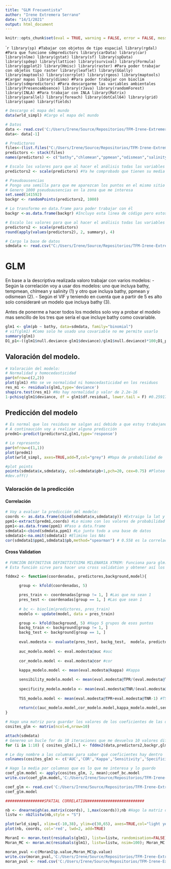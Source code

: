 ---
title: "GLM Frecuentista"
author: "Irene Extremera Serrano"
date: "14/1/2021"
output: html_document
---
```{r setup, include=FALSE}
knitr::opts_chunk$set(eval = TRUE, warning = FALSE, error = FALSE, message = FALSE, comment = " ")
```

````{r, warning=FALSE, message=FALSE, include=FALSE }
library(sp) #Tabajar con objetos de tipo espacial
library(rgdal) #Para que funcione sdmpredictors
library(carData)
library(car)
library(nlme)
library(gstat)
library(sf)
library(spData)
library(spdep)
library(lattice)
library(survival)
library(Formula)
library(ggplot2)
library(Hmisc)
library(raster) #Para poder trabajar con objetos tipo raster
library(leaflet)
library(GGally)
library(maptools)
library(corrplot)
library(rgeos)
library(maptools) #Cargar mapas
library(dismo) #Para poder trabajar con bioclim
library(sdmpredictors) #Para descargarme las variables ambientales
library(PresenceAbsence)
library(rJava)
library(randomForest)
library(INLA) #Para trabajar con INLA
library(Matrix)
library(parallel)
library(foreach)
library(dotCall64)
library(grid)
library(spam)
library(fields)
```

```{r}
# Descargo el mapa del mundo
data(wrld_simpl) #Cargo el mapa del mundo

# Datos
data <- read.csv('C:/Users/Irene/Source/Repositorios/TFM-Irene-Extremera/Datos/Anchoas_Aqua.csv',TRUE,",")
data<- data[-1]

# Predictores
files<-(list.files("C:/Users/Irene/Source/Repositorios/TFM-Irene-Extremera/Predictores", full.names=T, pattern=".tif"))
predictors <- stack(files)
names(predictors) <- c("bathy","chlomean","ppmean","odismean","salinity","tempmean")

# Escalo los valores para que al hacer el análisis todas las variables tengan la misma escala 
predictors2 <- scale(predictors) #Ya he comprobado que tienen su media en cero en otro script

# Pseudoausencias
# Pongo una semilla para que me aparezcan los puntos en el mismo sitio
# Genero 1000 pseudoausencias en la zona que me interesa
set.seed(141592) 
backgr <- randomPoints(predictors2, 1000) 

# Lo transformo en data.frame para poder trabajar con él
backgr <-as.data.frame(backgr) #Incluyo esta linea de código pero estos valores están dentro de sdmdata

# Escalo los valores para que al hacer el análisis todas las variables tengan la misma escala 
predictors2 <- scale(predictors)
round(apply(values(predictors2), 2, summary), 4)

# Cargo la base de datos
sdmdata <- read.csv("C:/Users/Irene/Source/Repositorios/TFM-Irene-Extremera/Datos/sdmdata.csv")

```


# GLM

En base a la descriptiva realizada valoro trabajar con varios modelos:
- Según la correlación voy a usar dos modelos: uno que incluya bathy, tempmean, chlmean y salinity (1)
  y otro que incluya bathy, ppmean y odismean (2).
- Según el VIF y teniendo en cuenta que a partir de 5 es alto solo consideraré un modelo que incluya bathy (3).

Antes de ponerme a hacer todos los modelos solo voy a probar el modelo mas sencillo de los tres que sería el que incluye bathy como covariable.

  
```{r}
glm1 <- glm(pb ~ bathy, data=sdmdata, family="binomial") 
# vif(glm1) #Como solo he usado una covariable no me permite usarlo
summary(glm1) 
D1_p1<-((glm1$null.deviance-glm1$deviance)/glm1$null.deviance)*100;D1_p1
```

## Valoración del modelo.

```{r}
# Valoración del modelo:
# Normalidad y homocedasticidad
par(mfrow=c(2,2))
plot(glm1) #No se ve normalidad ni homocedasticidad en los residuos
res_m1 <- residuals(glm1,type='deviance')
shapiro.test(res_m1) #No hay normalidad p valor de 2.2e-16
1-pchisq(glm1$deviance, df = glm1$df.residual, lower.tail = F) #0.2591796 no hay diferencias significativas entre el modelo nulo y el ajustado
```

## Predicción del modelo

```{r}
# Es normal que los residuos me salgan así debido a que estoy trabajando con una binomial.
# A continaución voy a realizar alguna predicción
predm1<-predict(predictors2,glm1,type='response')

# Lo represento
par(mfrow=c(1,1))
plot(predm1)
plot(wrld_simpl, axes=TRUE,add=T,col="grey") #Mapa de probabilidad de `resencia de mi variable respuesta

#plot points
points(sdmdata$x,sdmdata$y, col=sdmdata$pb+1,pch=20, cex=0.75) #Ploteo los puntos observados y ausentes
#dev.off()
```

### Valoración de la predicción

#### Correlación
```{r}
# Voy a evaluar la predicción del modelo:
coords <- as.data.frame(cbind(sdmdata$x,sdmdata$y)) #Extraigo la lat y long de los puntos obs
ppm1<-extract(predm1,coords) #Lo mismo con los valores de probabilidad de los puntos observados
ppm1<-as.data.frame(ppm1) #Paso a data.frame
sdmdata1<-cbind(sdmdata,ppm1) #Lo junto todo a una base de datos
sdmdata1<-na.omit(sdmdata1) #Elimino los NAs
cor(sdmdata1$ppm1,sdmdata1$pb,method="spearman") # 0.558 es la correlación entre lo predicho y lo observado
```

#### Cross Validation

```{r, eval=FALSE}

# FUNCIÓN DEFINITIVA DEFINITIVÍSIMA MILENARIA XTREM: Funciona para glm.
# Esta función sirve para hacer una cross validation y obtener así los distintos criterios de valoración del modelo que me interesan

fddmx2 <- function(coordenadas, predictores,background,model){

      group <- kfold(coordenadas, 5)

      pres_train <- coordenadas[group != 1, ] #Las que no sean 1
      pres_test <- coordenadas[group == 1, ] #Las que sean 1
      
      # bc <- bioclim(predictores, pres_train)
      modelo <- update(model, data = pres_train)

      group <- kfold(background, 5) #Hago 5 grupos de esos puntos
      backg_train <- background[group != 1, ]
      backg_test <- background[group == 1, ]
      
      eval.modesta <- evaluate(pres_test, backg_test,  modelo, predictores)
      
      auc_modelo.model <- eval.modesta@auc #auc
      
      cor_modelo.model <- eval.modesta@cor #cor
      
      kappa_modelo.model <- mean(eval.modesta@kappa) #Kappa

      sensibility_modelo.model <- mean(eval.modesta@TPR/(eval.modesta@TPR+eval.modesta@FNR)) #Sensibilidad
      
      specificity_modelo.modelo <- mean(eval.modesta@TNR/(eval.modesta@FPR+eval.modesta@TNR)) #Especificidad
      
      TSS_modelo.model <- mean(eval.modesta@TPR+eval.modesta@TNR-1) #TSS
      
      return(c(auc_modelo.model,cor_modelo.model,kappa_modelo.model,sensibility_modelo.model,specificity_modelo.modelo,TSS_modelo.model))
}

# Hago una matriz para guardar los valores de los coeficientes de las diez iteraciones que me devuelva la función 
cosites_glm <- matrix(ncol=6,nrow=10) 

attach(sdmdata)
# Genereo un bucle for de 10 iteraciones que me devuelva 10 valores diferentes de los 6 coeficientes.
for (i in 1:10) { cosites_glm[i,] <- fddmx2(data,predictors2,backgr,glm1)}

# Le doy nombre a las columnas para saber qué coeficientes hay dentro
colnames(cosites_glm) <- c('AUC','COR','Kappa','Sensitivity','Specificity','TSS')

# Hago la media por columnas que es lo que me interesa y lo guardo
coef_glm.model <- apply(cosites_glm, 2, mean);coef_bc.model
write.csv(coef_glm.model,'C:/Users/Irene/Source/Repositorios/TFM-Irene-Extremera/GLM frecuentista/coeficientes_GLM.csv')
```

```{r}
coef_glm <- read.csv('C:/Users/Irene/Source/Repositorios/TFM-Irene-Extremera/GLM frecuentista/coeficientes_GLM.csv')
coef_glm.model
```

```{r}
#################SPATIAL CORRELATION#########################

nb <- dnearneigh(as.matrix(coords), 1,max(coords));nb #Hago la matriz de vecinos para calcular el índice de Moran
listw <- nb2listw(nb,style = "S")
```

```{r}
plot(wrld_simpl, xlim=c(-10,38), ylim=c(30,65), axes=TRUE,col="light yellow")
plot(nb, coords, col='red', lwd=2, add=TRUE)
```

```{r}
MoranI <- moran.test(residuals(glm1), listw=listw, randomisation=FALSE); MoranI #p valor de 1 indica que Ho no se rechaza, no hay autocorrelación espacial
Moran_MC <- moran.mc(residuals(glm1), listw=listw, nsim=100); Moran_MC #p valor de 0.99 Ho no se rechaza, lo cual indica que no hay autocorrelación espacial
```

```{r}
moran_pval <-c(MoranI$p.value,Moran_MC$p.value)
write.csv(moran_pval,'C:/Users/Irene/Source/Repositorios/TFM-Irene-Extremera/GLM frecuentista/moran_GLM.csv')
moran_pval <- read.csv('C:/Users/Irene/Source/Repositorios/TFM-Irene-Extremera/GLM frecuentista/moran_GLM.csv')
```























